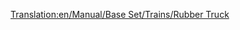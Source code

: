 [[Translation:en/Manual/Base Set/Trains/Rubber Truck]]
{{en/Manual/Base Set/Trains/Trains Carriages new|NormalCost=£1,083 ($2,166)
|NormalWeight=19 / 40 t
|Picture=[[File:en/Manual/Base Set/Trains/Rubbertruck.png]]
|NormalCapacity=21,000 litres of rubber
|MonoCost="
|MonoWeight=19 / 45 t
|MonoCapacity=26,000 litres of rubber
|MagCost="
|MagWeight=19 / 47 t
|MagCapacity=28,000 litres of rubber
|Description=Rubber is transported with this truck to good-plants in tropical climates.
}}
